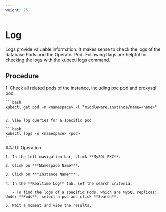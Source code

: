 ```yaml
---
weight: 25
---
```


# Log

Logs provide valuable information. It makes sense to check the logs of the database Pods and the Operator Pod. Following flags are helpful for checking the logs with the kubectl logs command.
## Procedure

<Tabs>
  <Tab label="CLI">
    1. Check all related pods of the instance, including pxc pod and proxysql pod.

    ```bash
    kubectl get pod -n <namespace> -l "middleware.instance/name=<name>"
    ```

    2. View log queries for a specific pod

    ```bash
    kubectl logs -n <namespace> <pod>
    ```
  </Tab>

  <Tab label="Web Console">
    ### UI Operation

    1. In the left navigation bar, click **MySQL-PXC**.

    2. Click on ***Namespace Name***.

    3. Click on ***Instance Name*** .

    4. In the **Realtime Log** tab, set the search criteria.

       - To find the logs of a specific Pods, which are MySQL replicas: Under **Pods**, select a pod and click **Search**.

    5. Wait a moment and view the results.
  </Tab>
</Tabs>
